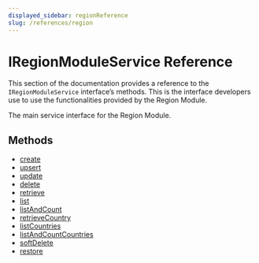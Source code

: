 ```yaml
---
displayed_sidebar: regionReference
slug: /references/region
---
```



# IRegionModuleService Reference

This section of the documentation provides a reference to the `IRegionModuleService` interface’s methods. This is the interface developers use to use the functionalities provided by the Region Module.

The main service interface for the Region Module.

## Methods

- [create](../../IRegionModuleService/methods/region.IRegionModuleService.create/page.mdx)
- [upsert](../../IRegionModuleService/methods/region.IRegionModuleService.upsert/page.mdx)
- [update](../../IRegionModuleService/methods/region.IRegionModuleService.update/page.mdx)
- [delete](../../IRegionModuleService/methods/region.IRegionModuleService.delete/page.mdx)
- [retrieve](../../IRegionModuleService/methods/region.IRegionModuleService.retrieve/page.mdx)
- [list](../../IRegionModuleService/methods/region.IRegionModuleService.list/page.mdx)
- [listAndCount](../../IRegionModuleService/methods/region.IRegionModuleService.listAndCount/page.mdx)
- [retrieveCountry](../../IRegionModuleService/methods/region.IRegionModuleService.retrieveCountry/page.mdx)
- [listCountries](../../IRegionModuleService/methods/region.IRegionModuleService.listCountries/page.mdx)
- [listAndCountCountries](../../IRegionModuleService/methods/region.IRegionModuleService.listAndCountCountries/page.mdx)
- [softDelete](../../IRegionModuleService/methods/region.IRegionModuleService.softDelete/page.mdx)
- [restore](../../IRegionModuleService/methods/region.IRegionModuleService.restore/page.mdx)
